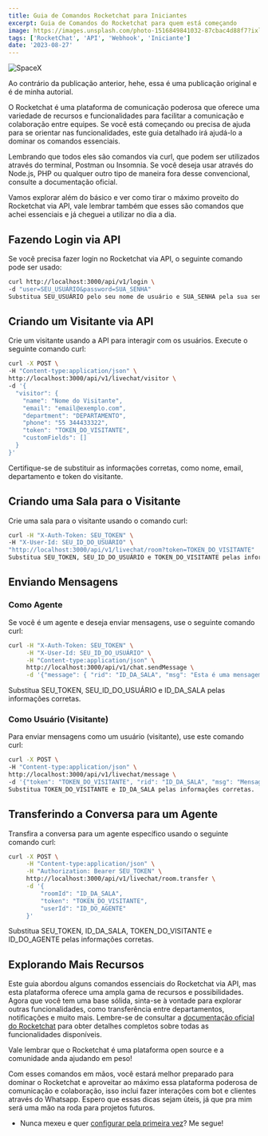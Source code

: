 ```yaml
---
title: Guia de Comandos Rocketchat para Iniciantes
excerpt: Guia de Comandos do Rocketchat para quem está começando
image: https://images.unsplash.com/photo-1516849841032-87cbac4d88f7?ixlib=rb-4.0.3&ixid=M3wxMjA3fDB8MHxwaG90by1wYWdlfHx8fGVufDB8fHx8fA%3D%3D&auto=format&fit=crop&w=2070&q=80
tags: ['RocketChat', 'API', 'Webhook', 'Iniciante']
date: '2023-08-27'
---
```


![](https://images.unsplash.com/photo-1516849841032-87cbac4d88f7?ixlib=rb-4.0.3&ixid=M3wxMjA3fDB8MHxwaG90by1wYWdlfHx8fGVufDB8fHx8fA%3D%3D&auto=format&fit=crop&w=2070&q=80 "SpaceX")

Ao contrário da publicação anterior, hehe, essa é uma publicação original e é de minha autorial.

O Rocketchat é uma plataforma de comunicação poderosa que oferece uma variedade de recursos e funcionalidades para facilitar a comunicação e colaboração entre equipes. Se você está começando ou precisa de ajuda para se orientar nas funcionalidades, este guia detalhado irá ajudá-lo a dominar os comandos essenciais. 

Lembrando que todos eles são comandos via curl, que podem ser utilizados através do terminal, Postman ou Insomnia. Se você deseja usar através do Node.js, PHP ou qualquer outro tipo de maneira fora desse convencional, consulte a documentação oficial.

Vamos explorar além do básico e ver como tirar o máximo proveito do Rocketchat via API, vale lembrar também que esses são comandos que achei essenciais e já cheguei a utilizar no dia a dia.

<!--truncate-->

## Fazendo Login via API
Se você precisa fazer login no Rocketchat via API, o seguinte comando pode ser usado:

``` bash
curl http://localhost:3000/api/v1/login \
-d "user=SEU_USUÁRIO&password=SUA_SENHA"
Substitua SEU_USUÁRIO pelo seu nome de usuário e SUA_SENHA pela sua senha.
```

## Criando um Visitante via API
Crie um visitante usando a API para interagir com os usuários. Execute o seguinte comando curl:

``` bash
curl -X POST \
-H "Content-type:application/json" \
http://localhost:3000/api/v1/livechat/visitor \
-d '{
  "visitor": {
    "name": "Nome do Visitante",
    "email": "email@exemplo.com",
    "department": "DEPARTAMENTO",
    "phone": "55 344433322",
    "token": "TOKEN_DO_VISITANTE",
    "customFields": []
  }
}'
```

Certifique-se de substituir as informações corretas, como nome, email, departamento e token do visitante.

## Criando uma Sala para o Visitante

Crie uma sala para o visitante usando o comando curl:

``` bash
curl -H "X-Auth-Token: SEU_TOKEN" \
-H "X-User-Id: SEU_ID_DO_USUÁRIO" \
"http://localhost:3000/api/v1/livechat/room?token=TOKEN_DO_VISITANTE"
Substitua SEU_TOKEN, SEU_ID_DO_USUÁRIO e TOKEN_DO_VISITANTE pelas informações corretas.
```

## Enviando Mensagens
### Como Agente
Se você é um agente e deseja enviar mensagens, use o seguinte comando curl:

``` bash
curl -H "X-Auth-Token: SEU_TOKEN" \
     -H "X-User-Id: SEU_ID_DO_USUÁRIO" \
     -H "Content-type:application/json" \
     http://localhost:3000/api/v1/chat.sendMessage \
     -d '{"message": { "rid": "ID_DA_SALA", "msg": "Esta é uma mensagem de teste!" }}'
``` 

Substitua SEU_TOKEN, SEU_ID_DO_USUÁRIO e ID_DA_SALA pelas informações corretas.

### Como Usuário (Visitante)
Para enviar mensagens como um usuário (visitante), use este comando curl:

``` bash
curl -X POST \
-H "Content-type:application/json" \
http://localhost:3000/api/v1/livechat/message \
-d '{"token": "TOKEN_DO_VISITANTE", "rid": "ID_DA_SALA", "msg": "Mensagem do visitante via API"}'
Substitua TOKEN_DO_VISITANTE e ID_DA_SALA pelas informações corretas.
```

## Transferindo a Conversa para um Agente
Transfira a conversa para um agente específico usando o seguinte comando curl:

``` bash
curl -X POST \
     -H "Content-type:application/json" \
     -H "Authorization: Bearer SEU_TOKEN" \
     http://localhost:3000/api/v1/livechat/room.transfer \
     -d '{
         "roomId": "ID_DA_SALA",
         "token": "TOKEN_DO_VISITANTE",
         "userId": "ID_DO_AGENTE"
     }'
``` 

Substitua SEU_TOKEN, ID_DA_SALA, TOKEN_DO_VISITANTE e ID_DO_AGENTE pelas informações corretas.

## Explorando Mais Recursos

Este guia abordou alguns comandos essenciais do Rocketchat via API, mas esta plataforma oferece uma ampla gama de recursos e possibilidades. Agora que você tem uma base sólida, sinta-se à vontade para explorar outras funcionalidades, como transferência entre departamentos, notificações e muito mais. Lembre-se de consultar a [documentação oficial do Rocketchat](https://developer.rocket.chat?ref=yagasaki.dev/blog) para obter detalhes completos sobre todas as funcionalidades disponíveis. 

Vale lembrar que o Rocketchat é uma plataforma open source e a comunidade anda ajudando em peso!

Com esses comandos em mãos, você estará melhor preparado para dominar o Rocketchat e aproveitar ao máximo essa plataforma poderosa de comunicação e colaboração, isso inclui fazer interações com bot e clientes através do Whatsapp. Espero que essas dicas sejam úteis, já que pra mim será uma mão na roda para projetos futuros.

- Nunca mexeu e quer [configurar pela primeira vez](https://yagasaki.dev/blog/guia-de-comandos-rocketchat-para-iniciantes)? Me segue!